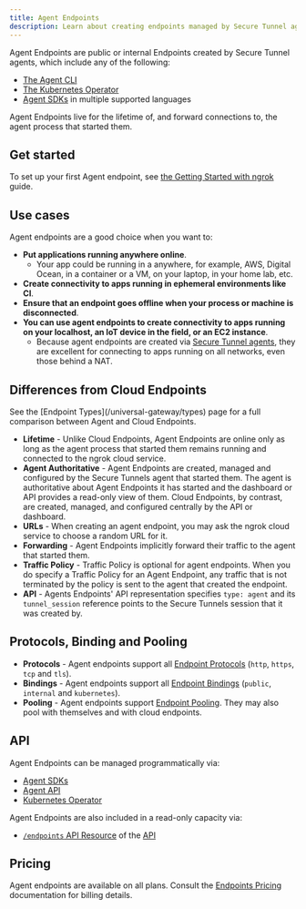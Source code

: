 ```yaml
---
title: Agent Endpoints
description: Learn about creating endpoints managed by Secure Tunnel agents.
---
```


Agent Endpoints are public or internal Endpoints created by Secure Tunnel agents, which include any of the following:

- [The Agent CLI](/agent/)
- [The Kubernetes Operator](/k8s/)
- [Agent SDKs](/agent-sdks) in multiple supported languages

Agent Endpoints live for the lifetime of, and forward connections to, the agent process that started them.

## Get started

To set up your first Agent endpoint, see [the Getting Started with ngrok](/getting-started/) guide.

## Use cases

Agent endpoints are a good choice when you want to:

- **Put applications running anywhere online**.
  - Your app could be running in a anywhere, for example, AWS, Digital Ocean, in a container or a VM, on your laptop, in your home lab, etc.
- **Create connectivity to apps running in ephemeral environments like CI**.
- **Ensure that an endpoint goes offline when your process or machine is disconnected**.
- **You can use agent endpoints to create connectivity to apps running on your localhost, an IoT device in the field, or an EC2 instance**.
  - Because agent endpoints are created via [Secure Tunnel agents](/agent/), they are excellent for connecting to apps running on all networks, even those behind a NAT.

## Differences from Cloud Endpoints

<Note>
See the [Endpoint Types](/universal-gateway/types) page for a full comparison between Agent and Cloud Endpoints.
</Note>

- **Lifetime** - Unlike Cloud Endpoints, Agent Endpoints are online only as
  long as the agent process that started them remains running and connected to
  the ngrok cloud service.
- **Agent Authoritative** - Agent Endpoints are created, managed and configured
  by the Secure Tunnels agent that started them. The agent is authoritative
  about Agent Endpoints it has started and the dashboard or API provides a
  read-only view of them. Cloud Endpoints, by contrast, are created, managed, and
  configured centrally by the API or dashboard.
- **URLs** - When creating an agent endpoint, you may ask the ngrok cloud
  service to choose a random URL for it.
- **Forwarding** - Agent Endpoints implicitly forward their traffic to the
  agent that started them.
- **Traffic Policy** - Traffic Policy is optional for agent endpoints. When you
  do specify a Traffic Policy for an Agent Endpoint, any traffic that is not
  terminated by the policy is sent to the agent that created the endpoint.
- **API** - Agents Endpoints' API representation specifies `type: agent` and its
  `tunnel_session` reference points to the Secure Tunnels session that it was
  created by.

## Protocols, Binding and Pooling

- **Protocols** - Agent endpoints support all [Endpoint
  Protocols](/universal-gateway/protocols) (`http`, `https`, `tcp`
  and `tls`).
- **Bindings** - Agent endpoints support all [Endpoint
  Bindings](/universal-gateway/bindings) (`public`,
  `internal` and `kubernetes`).
- **Pooling** - Agent endpoints support [Endpoint
  Pooling](/universal-gateway/endpoint-pooling/). They may also pool with
  themselves and with cloud endpoints.

## API

Agent Endpoints can be managed programmatically via:

- [Agent SDKs](/agent-sdks/)
- [Agent API](/agent/api/)
- [Kubernetes Operator](/k8s/installation/helm)

Agent Endpoints are also included in a read-only capacity via:

- [`/endpoints` API Resource](/api-reference/endpoints/list) of the [API](/api)

## Pricing

Agent endpoints are available on all plans. Consult the [Endpoints
Pricing](/universal-gateway/endpoints/#pricing) documentation for
billing details.
